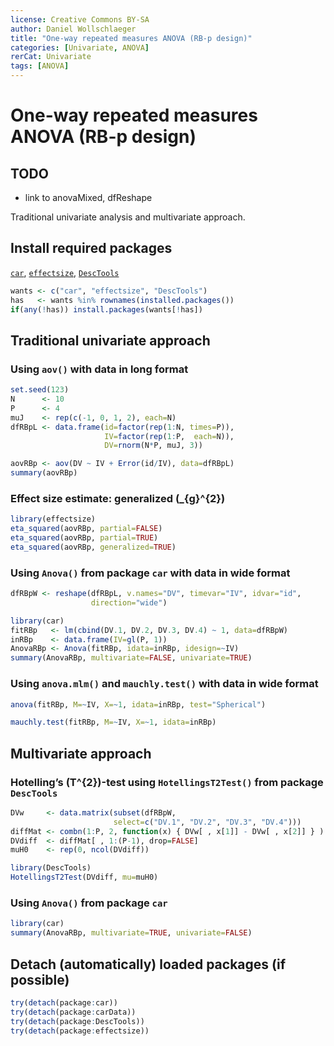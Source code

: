 ---
license: Creative Commons BY-SA
author: Daniel Wollschlaeger
title: "One-way repeated measures ANOVA (RB-p design)"
categories: [Univariate, ANOVA]
rerCat: Univariate
tags: [ANOVA]
---

One-way repeated measures ANOVA (RB-p design)
=========================

TODO
-------------------------

 - link to anovaMixed, dfReshape

Traditional univariate analysis and multivariate approach.

Install required packages
-------------------------

[`car`](https://cran.r-project.org/package=car), [`effectsize`](https://cran.r-project.org/package=effectsize), [`DescTools`](https://cran.r-project.org/package=DescTools)

```{r}
wants <- c("car", "effectsize", "DescTools")
has   <- wants %in% rownames(installed.packages())
if(any(!has)) install.packages(wants[!has])
```

Traditional univariate approach
-------------------------

### Using `aov()` with data in long format

```{r}
set.seed(123)
N      <- 10
P      <- 4
muJ    <- rep(c(-1, 0, 1, 2), each=N)
dfRBpL <- data.frame(id=factor(rep(1:N, times=P)),
                     IV=factor(rep(1:P,  each=N)),
                     DV=rnorm(N*P, muJ, 3))
```

```{r}
aovRBp <- aov(DV ~ IV + Error(id/IV), data=dfRBpL)
summary(aovRBp)
```

### Effect size estimate: generalized \(\hat{\eta}_{g}^{2}\)

```{r}
library(effectsize)
eta_squared(aovRBp, partial=FALSE)
eta_squared(aovRBp, partial=TRUE)
eta_squared(aovRBp, generalized=TRUE)
```

### Using `Anova()` from package `car` with data in wide format

```{r}
dfRBpW <- reshape(dfRBpL, v.names="DV", timevar="IV", idvar="id",
                  direction="wide")
```

```{r}
library(car)
fitRBp   <- lm(cbind(DV.1, DV.2, DV.3, DV.4) ~ 1, data=dfRBpW)
inRBp    <- data.frame(IV=gl(P, 1))
AnovaRBp <- Anova(fitRBp, idata=inRBp, idesign=~IV)
summary(AnovaRBp, multivariate=FALSE, univariate=TRUE)
```

### Using `anova.mlm()` and `mauchly.test()` with data in wide format

```{r}
anova(fitRBp, M=~IV, X=~1, idata=inRBp, test="Spherical")
```

```{r}
mauchly.test(fitRBp, M=~IV, X=~1, idata=inRBp)
```

Multivariate approach
-------------------------

### Hotelling's \(T^{2}\)-test using `HotellingsT2Test()` from package `DescTools`

```{r}
DVw     <- data.matrix(subset(dfRBpW,
                       select=c("DV.1", "DV.2", "DV.3", "DV.4")))
diffMat <- combn(1:P, 2, function(x) { DVw[ , x[1]] - DVw[ , x[2]] } )
DVdiff  <- diffMat[ , 1:(P-1), drop=FALSE]
muH0    <- rep(0, ncol(DVdiff))
```

```{r}

library(DescTools)
HotellingsT2Test(DVdiff, mu=muH0)
```

### Using `Anova()` from package `car`

```{r}
library(car)
summary(AnovaRBp, multivariate=TRUE, univariate=FALSE)
```

Detach (automatically) loaded packages (if possible)
-------------------------

```{r}
try(detach(package:car))
try(detach(package:carData))
try(detach(package:DescTools))
try(detach(package:effectsize))
```
